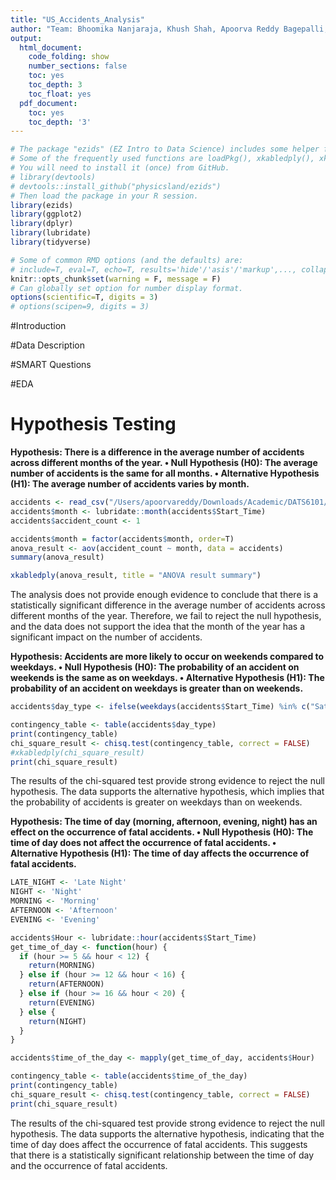```yaml
---
title: "US_Accidents_Analysis"
author: "Team: Bhoomika Nanjaraja, Khush Shah, Apoorva Reddy Bagepalli, Devarsh Apurva Sheth"
output:
  html_document:
    code_folding: show
    number_sections: false
    toc: yes
    toc_depth: 3
    toc_float: yes
  pdf_document:
    toc: yes
    toc_depth: '3'
---
```

```r
# The package "ezids" (EZ Intro to Data Science) includes some helper functions we developed for the course. 
# Some of the frequently used functions are loadPkg(), xkabledply(), xkablesummary(), uzscale(), etc.
# You will need to install it (once) from GitHub.
# library(devtools)
# devtools::install_github("physicsland/ezids")
# Then load the package in your R session.
library(ezids)
library(ggplot2)
library(dplyr)
library(lubridate)
library(tidyverse)
```
```r
# Some of common RMD options (and the defaults) are: 
# include=T, eval=T, echo=T, results='hide'/'asis'/'markup',..., collapse=F, warning=T, message=T, error=T, cache=T, fig.width=6, fig.height=4, fig.dim=c(6,4) #inches, fig.align='left'/'center','right', 
knitr::opts_chunk$set(warning = F, message = F)
# Can globally set option for number display format.
options(scientific=T, digits = 3) 
# options(scipen=9, digits = 3) 
```
#Introduction

#Data Description

#SMART Questions

#EDA

# Hypothesis Testing
**Hypothesis: There is a difference in the average number of accidents across different months of the year.
•	Null Hypothesis (H0): The average number of accidents is the same for all months.
•	Alternative Hypothesis (H1): The average number of accidents varies by month.**
```r
accidents <- read_csv("/Users/apoorvareddy/Downloads/Academic/DATS6101/Project/US_Accidents_EDA.csv")
accidents$month <- lubridate::month(accidents$Start_Time)
accidents$accident_count <- 1

accidents$month = factor(accidents$month, order=T)
anova_result <- aov(accident_count ~ month, data = accidents)
summary(anova_result)

xkabledply(anova_result, title = "ANOVA result summary") 
```

The analysis does not provide enough evidence to conclude that there is a statistically significant difference in the average number of accidents across different months of the year. Therefore, we fail to reject the null hypothesis, and the data does not support the idea that the month of the year has a significant impact on the number of accidents.

**Hypothesis: Accidents are more likely to occur on weekends compared to weekdays.
•	Null Hypothesis (H0): The probability of an accident on weekends is the same as on weekdays.
•	Alternative Hypothesis (H1): The probability of an accident on weekdays is greater than on weekends.**
```r
accidents$day_type <- ifelse(weekdays(accidents$Start_Time) %in% c("Saturday", "Sunday"), "Weekend", "Weekday")

contingency_table <- table(accidents$day_type)
print(contingency_table)
chi_square_result <- chisq.test(contingency_table, correct = FALSE)
#xkabledply(chi_square_result)
print(chi_square_result)
```

The results of the chi-squared test provide strong evidence to reject the null hypothesis. The data supports the alternative hypothesis, which implies that the probability of accidents is greater on weekdays than on weekends.

**Hypothesis: The time of day (morning, afternoon, evening, night) has an effect on the occurrence of fatal accidents.
•	Null Hypothesis (H0): The time of day does not affect the occurrence of fatal accidents.
•	Alternative Hypothesis (H1): The time of day affects the occurrence of fatal accidents.**

```r
LATE_NIGHT <- 'Late Night'
NIGHT <- 'Night'
MORNING <- 'Morning'
AFTERNOON <- 'Afternoon'
EVENING <- 'Evening'

accidents$Hour <- lubridate::hour(accidents$Start_Time)
get_time_of_day <- function(hour) {
  if (hour >= 5 && hour < 12) {
    return(MORNING)
  } else if (hour >= 12 && hour < 16) {
    return(AFTERNOON)
  } else if (hour >= 16 && hour < 20) {
    return(EVENING)
  } else {
    return(NIGHT)
  }
}

accidents$time_of_the_day <- mapply(get_time_of_day, accidents$Hour)

contingency_table <- table(accidents$time_of_the_day)
print(contingency_table)
chi_square_result <- chisq.test(contingency_table, correct = FALSE)
print(chi_square_result)
```

The results of the chi-squared test provide strong evidence to reject the null hypothesis. The data supports the alternative hypothesis, indicating that the time of day does affect the occurrence of fatal accidents. This suggests that there is a statistically significant relationship between the time of day and the occurrence of fatal accidents.
